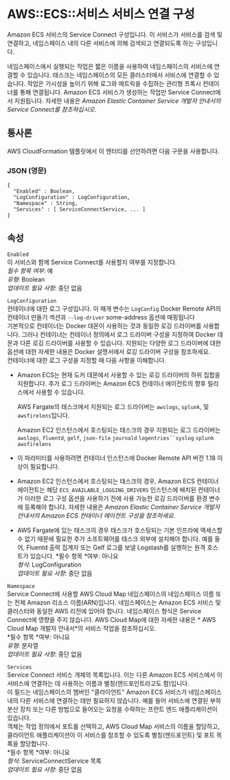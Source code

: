 # AWS::ECS::서비스 서비스 연결 구성

Amazon ECS 서비스의 Service Connect 구성입니다. 이 서비스가 서비스를 검색 및 연결하고, 네임스페이스 내의 다른 서비스에 의해 검색되고 연결되도록 하는 구성입니다.

네임스페이스에서 실행되는 작업은 짧은 이름을 사용하여 네임스페이스의 서비스에 연결할 수 있습니다. 태스크는 네임스페이스의 모든 클러스터에서 서비스에 연결할 수 있습니다. 작업은 가시성을 높이기 위해 로그와 메트릭을 수집하는 관리형 프록시 컨테이너를 통해 연결됩니다. Amazon ECS 서비스가 생성하는 작업만 Service Connect에서 지원됩니다. 자세한 내용은 _Amazon Elastic Container Service 개발자 안내서의 Service Connect를 참조하십시오_.

## 통사론

AWS CloudFormation 템플릿에서 이 엔터티를 선언하려면 다음 구문을 사용합니다.

### JSON (영문)

```
{
  "Enabled" : Boolean,
  "LogConfiguration" : LogConfiguration,
  "Namespace" : String,
  "Services" : [ ServiceConnectService, ... ]
}
```

## 속성

`Enabled`  
이 서비스와 함께 Service Connect를 사용할지 여부를 지정합니다.  
_필수 항목 여부_: 예  
_유형_: Boolean  
_업데이트 필요 사항_: 중단 없음

`LogConfiguration`  
컨테이너에 대한 로그 구성입니다. 이 매개 변수는 `LogConfig` Docker Remote API의 컨테이너 만들기 섹션과 `--log-driver` some-address 옵션에 매핑됩니다  
기본적으로 컨테이너는 Docker 데몬이 사용하는 것과 동일한 로깅 드라이버를 사용합니다. 그러나 컨테이너는 컨테이너 정의에서 로그 드라이버 구성을 지정하여 Docker 데몬과 다른 로깅 드라이버를 사용할 수 있습니다. 지원되는 다양한 로그 드라이버에 대한 옵션에 대한 자세한 내용은 Docker 설명서에서 로깅 드라이버 구성을 참조하세요.  
컨테이너에 대한 로그 구성을 지정할 때 다음 사항을 이해합니다.

- Amazon ECS는 현재 도커 데몬에서 사용할 수 있는 로깅 드라이버의 하위 집합을 지원합니다. 추가 로그 드라이버는 Amazon ECS 컨테이너 에이전트의 향후 릴리스에서 사용할 수 있습니다.

  AWS Fargate의 태스크에서 지원되는 로그 드라이버는 `awslogs`, `splunk`, 및 `awsfirelens`입니다.

  Amazon EC2 인스턴스에서 호스팅되는 태스크의 경우 지원되는 로그 드라이버는 `awslogs`, `fluentd`, `gelf`, `json-file` `journald` `logentries``syslog` `splunk` `awsfirelens`

- 이 파라미터를 사용하려면 컨테이너 인스턴스에 Docker Remote API 버전 1.18 이상이 필요합니다.
- Amazon EC2 인스턴스에서 호스팅되는 태스크의 경우, Amazon ECS 컨테이너 에이전트는 해당 `ECS_AVAILABLE_LOGGING_DRIVERS` 인스턴스에 배치된 컨테이너가 이러한 로그 구성 옵션을 사용하기 전에 사용 가능한 로깅 드라이버를 환경 변수에 등록해야 합니다. 자세한 내용은 _Amazon Elastic Container Service 개발자 안내서의 Amazon ECS 컨테이너 에이전트 구성을 참조하세요_.
- AWS Fargate에 있는 태스크의 경우 태스크가 호스팅되는 기본 인프라에 액세스할 수 없기 때문에 필요한 추가 소프트웨어를 태스크 외부에 설치해야 합니다. 예를 들어, Fluentd 출력 집계자 또는 Gelf 로그를 보낼 Logstash를 실행하는 원격 호스트가 있습니다.
  *필수 항목 *여부: 아니요  
  _형식_: LogConfiguration  
  _업데이트 필요 사항_: 중단 없음

`Namespace`  
Service Connect에 사용할 AWS Cloud Map 네임스페이스의 네임스페이스 이름 또는 전체 Amazon 리소스 이름(ARN)입니다. 네임스페이스는 Amazon ECS 서비스 및 클러스터와 동일한 AWS 리전에 있어야 합니다. 네임스페이스 형식은 Service Connect에 영향을 주지 않습니다. AWS Cloud Map에 대한 자세한 내용은 * AWS Cloud Map 개발자 안내서*의 서비스 작업을 참조하십시오.  
*필수 항목 *여부: 아니요  
_유형_: 문자열  
_업데이트 필요 사항_: 중단 없음

`Services`  
Service Connect 서비스 개체의 목록입니다. 이는 다른 Amazon ECS 서비스에서 이 서비스에 연결하는 데 사용하는 이름과 별칭(엔드포인트라고도 함)입니다.  
이 필드는 네임스페이스의 멤버인 "클라이언트" Amazon ECS 서비스가 네임스페이스 내의 다른 서비스에 연결하는 데만 필요하지 않습니다. 예를 들어 서비스에 연결된 부하 분산 장치 또는 다른 방법으로 들어오는 요청을 수락하는 프런트 엔드 애플리케이션이 있습니다.  
객체는 작업 정의에서 포트를 선택하고, AWS Cloud Map 서비스의 이름을 할당하고, 클라이언트 애플리케이션이 이 서비스를 참조할 수 있도록 별칭(엔드포인트) 및 포트 목록을 할당합니다.  
*필수 항목 *여부: 아니요  
_형식_: ServiceConnectService 목록  
_업데이트 필요 사항_: 중단 없음
